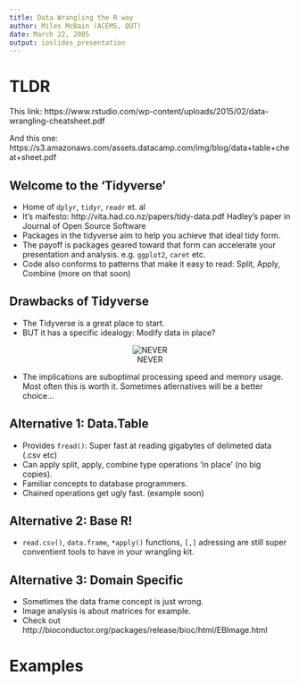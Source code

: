 ```yaml
---
title: Data Wrangling the R way
author: Miles McBain (ACEMS, QUT)
date: March 22, 2005
output: ioslides_presentation
---
```


# TLDR 
This link: https://www.rstudio.com/wp-content/uploads/2015/02/data-wrangling-cheatsheet.pdf

And this one: https://s3.amazonaws.com/assets.datacamp.com/img/blog/data+table+cheat+sheet.pdf

## Welcome to the 'Tidyverse'
- Home of `dplyr`, `tidyr`, `readr` et. al
- It's maifesto: http://vita.had.co.nz/papers/tidy-data.pdf
  Hadley's paper in Journal of Open Source Software
- Packages in the tidyverse aim to help you achieve that ideal tidy form.
- The payoff is packages geared toward that form can accelerate your presentation and analysis. e.g. `ggplot2`, `caret` etc.
- Code also conforms to patterns that make it easy to read: Split, Apply, Combine (more on that soon)

## Drawbacks of Tidyverse
- The Tidyverse is a great place to start.
- BUT it has a specific idealogy: Modify data in place?

<center>
![NEVER](https://i.imgur.com/O94qJ.gif)


</center>
- The implications are suboptimal processing speed and memory usage. Most often this is worth it. Sometimes atlernatives will be a better choice...


## Alternative 1:  Data.Table
- Provides `fread()`: Super fast at reading gigabytes of delimeted data (.csv etc)
- Can apply split, apply, combine type operations 'in place' (no big copies).
- Familiar concepts to database programmers.
- Chained operations get ugly fast. (example soon)

## Alternative 2: Base R!
- `read.csv()`, `data.frame`, `*apply()` functions, `[,]` adressing are still super conventient tools to have in your wrangling kit.

## Alternative 3: Domain Specific 
- Sometimes the data frame concept is just wrong. 
- Image analysis is about matrices for example. 
- Check out http://bioconductor.org/packages/release/bioc/html/EBImage.html

# Examples 

